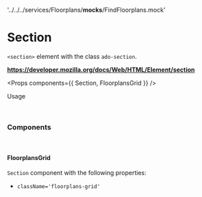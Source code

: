 <!-- Packages -->

<!-- Components -->

<!-- Mock Data -->
  '../../../services/Floorplans/__mocks__/FindFloorplans.mock'

# Section

`<section>` element with the class `ado-section`.

**https://developer.mozilla.org/docs/Web/HTML/Element/section**

<Props components={{ Section, FloorplansGrid }} />

Usage

<br/>

### Components

<br/>

#### FloorplansGrid

`Section` component with the following properties:

- `className='floorplans-grid'`

<Preview>
  <FloorplansGrid floorplans={FindFloorplansMock} />
</Preview>